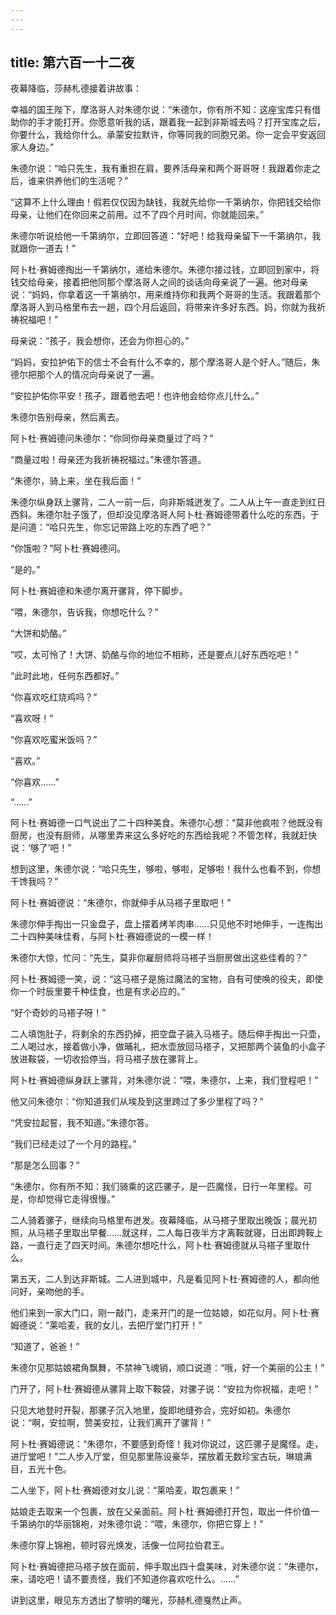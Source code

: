 ```yaml
---
---
---
```

title: 第六百一十二夜
---






夜幕降临，莎赫札德接着讲故事：





幸福的国王陛下，摩洛哥人对朱德尔说：“朱德尔，你有所不知：这座宝库只有借助你的手才能打开。你愿意听我的话，跟着我一起到非斯城去吗？打开宝库之后，你要什么，我给你什么。承蒙安拉默许，你等同我的同胞兄弟。你一定会平安返回家人身边。”

朱德尔说：“哈只先生，我有重担在肩，要养活母亲和两个哥哥呀！我跟着你走之后，谁来供养他们的生活呢？”

“这算不上什么理由！假若仅仅因为缺钱，我就先给你一千第纳尔，你把钱交给你母亲，让他们在你回来之前用。过不了四个月时间，你就能回来。”

朱德尔听说给他一千第纳尔，立即回答道：“好吧！给我母亲留下一千第纳尔，我就跟你一道去！”

阿卜杜·赛姆德掏出一千第纳尔，递给朱德尔。朱德尔接过钱，立即回到家中，将钱交给母亲，接着把他同那个摩洛哥人之间的谈话向母亲说了一遍。他对母亲说：“妈妈，你拿着这一千第纳尔，用来维持你和我两个哥哥的生活。我跟着那个摩洛哥人到马格里布去一趟，四个月后返回，将带来许多好东西。妈，你就为我祈祷祝福吧！”

母亲说：“孩子，我会想你，还会为你担心的。”

“妈妈，安拉护佑下的信士不会有什么不幸的，那个摩洛哥人是个好人。”随后，朱德尔把那个人的情况向母亲说了一遍。

“安拉护佑你平安！孩子，跟着他去吧！也许他会给你点儿什么。”

朱德尔告别母亲，然后离去。

阿卜杜·赛姆德问朱德尔：“你同你母亲商量过了吗？”

“商量过啦！母亲还为我祈祷祝福过。”朱德尔答道。

“朱德尔，骑上来，坐在我后面！”

朱德尔纵身跃上骡背，二人一前一后，向非斯城迸发了。二人从上午一直走到红日西斜。朱德尔肚子饿了，但却没见摩洛哥人阿卜杜·赛姆德带着什么吃的东西，于是问道：“哈只先生，你忘记带路上吃的东西了吧？”

“你饿啦？”阿卜杜·赛姆德问。

“是的。”

阿卜杜·赛姆德和朱德尔离开骡背，停下脚步。

“喂，朱德尔，告诉我，你想吃什么？”

“大饼和奶酪。”

“哎，太可怜了！大饼、奶酪与你的地位不相称，还是要点儿好东西吃吧！”

“此时此地，任何东西都好。”

“你喜欢吃红烧鸡吗？”

“喜欢呀！”

“你喜欢吃蜜米饭吗？”

“喜欢。”

“你喜欢……”

“……”

阿卜杜·赛姆德一口气说出了二十四种美食。朱德尔心想：“莫非他疯啦？他既没有厨房，也没有厨师，从哪里弄来这么多好吃的东西给我呢？不管怎样，我就赶快说：‘够了’吧！”

想到这里，朱德尔说：“哈只先生，够啦，够啦，足够啦！我什么也看不到，你想干馋我吗？”

阿卜杜·赛姆德说：“朱德尔，你就伸手从马褡子里取吧！”

朱德尔伸手掏出一只金盘子，盘上摆着烤羊肉串……只见他不时地伸手，一连掏出二十四种美味佳肴，与阿卜杜·赛姆德说的一模一样！

朱德尔大惊，忙问：“先生，莫非你雇厨师将马褡子当厨房做出这些佳肴的？”

阿卜杜·赛姆德一笑，说：“这马褡子是施过魔法的宝物，自有可使唤的役夫，即使你一个时辰里要千种佳食，也是有求必应的。”

“好个奇妙的马褡子呀！”

二人填饱肚子，将剩余的东西扔掉，把空盘子装入马褡子。随后伸手掏出一只壶，二人喝过水，接着做小净，做晡礼，把水壶放回马褡子，又把那两个装鱼的小盒子放进鞍袋，一切收拾停当，将马褡子放在骡背上。

阿卜杜·赛姆德纵身跃上骡背，对朱德尔说：“喂，朱德尔，上来，我们登程吧！”

他又问朱德尔：“你知道我们从埃及到这里跨过了多少里程了吗？”

“凭安拉起誓，我不知道。”朱德尔答。

“我们已经走过了一个月的路程。”

“那是怎么回事？”

“朱德尔，你有所不知：我们骑乘的这匹骡子，是一匹魔怪，日行一年里程。可是，你却觉得它走得很慢。”

二人骑着骡子，继续向马格里布迸发。夜幕降临，从马褡子里取出晚饭；晨光初照，从马褡子里取出早餐……就这样，二人每日夜半方才离鞍就寝，日出即跨鞍上路，一直行走了四天时间。朱德尔想吃什么，阿卜杜·赛姆德就从马褡子里取什么。

第五天，二人到达非斯城。二人进到城中，凡是看见阿卜杜·赛姆德的人，都向他问好，亲吻他的手。

他们来到一家大门口，刚一敲门，走来开门的是一位姑娘，如花似月。阿卜杜·赛姆德说：“莱哈麦，我的女儿，去把厅堂门打开！”

“知道了，爸爸！”

朱德尔见那姑娘裙角飘舞，不禁神飞魂销，顺口说道：“哦，好一个美丽的公主！”

门开了，阿卜杜·赛姆德从骡背上取下鞍袋，对骡子说：“安拉为你祝福，走吧！”

只见大地登时开裂，那骡子沉入地里，旋即地缝弥合，完好如初。朱德尔说：“啊，安拉啊，赞美安拉，让我们离开了骡背！”

阿卜杜·赛姆德说：“朱德尔，不要感到奇怪！我对你说过，这匹骡子是魔怪。走，进厅堂吧！”二人步入厅堂，但见那里陈设豪华，摆放着无数珍宝古玩，琳琅满目，五光十色。

二人坐下，阿卜杜·赛姆德对女儿说：“莱哈麦，取包裹来！”

姑娘走去取来一个包裹，放在父亲面前。阿卜杜·赛姆德打开包，取出一件价值一千第纳尔的华丽锦袍，对朱德尔说：“喂，朱德尔，你把它穿上！”

朱德尔穿上锦袍，顿时容光焕发，活像一位阿拉伯君王。

阿卜杜·赛姆德把马褡子放在面前，伸手取出四十盘美味，对朱德尔说：“朱德尔，来，请吃吧！请不要责怪，我们不知道你喜欢吃什么。……”





讲到这里，眼见东方透出了黎明的曙光，莎赫札德戛然止声。